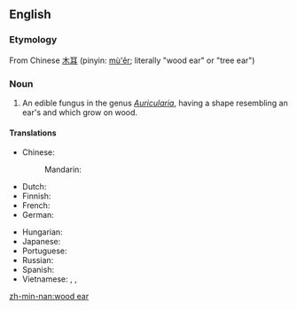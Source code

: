 ==English==
{{rfi}}
{{wikipedia|Auricularia}}
{{wikispecies|Auricularia}}
===Etymology===
From Chinese [[木耳]] (pinyin: [[mù'ěr]]; literally "wood ear" or "tree ear")

===Noun===
{{en-noun|head=[[wood]] [[ear]]|-|s}}

# An edible fungus in the genus ''[[Auricularia]]'', having a shape resembling an ear's and which grow on wood.

====Translations====
{{trans-top|black fungus}}
* Chinese:
*: Mandarin: {{t+|cmn|木耳|tr=mùěr|sc=Hani}}
* Dutch: {{t|nl|judasoor|n}}
* Finnish: {{t|fi|juudaksenkorva}}
* French: {{t|fr|oreille de Judas|f}}
* German: {{t+|de|Judasohr|n}}
{{trans-mid}}
* Hungarian: {{t|hu|júdásfüle}}
* Japanese: {{t|ja|木耳|tr=キクラゲ, kikurage}}
* Portuguese: {{t|pt|orelha-de-judas|f}}
* Russian: {{t|ru|иудино ухо|n|tr=iúdino úxo|sc=Cyrl}}
* Spanish: {{t+|es|oreja de Judas|f}}
* Vietnamese: {{t+|vi|mộc nhĩ}}, {{t|vi|mộc nhĩ đen}}, {{t|vi|nấm mèo}}
{{trans-bottom}}

[[zh-min-nan:wood ear]]